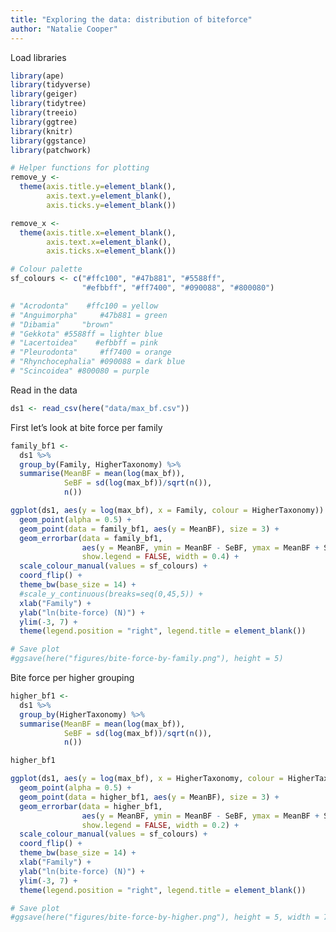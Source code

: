 ```yaml
---
title: "Exploring the data: distribution of biteforce"
author: "Natalie Cooper"
---
```



Load libraries
```r
library(ape)
library(tidyverse)
library(geiger)
library(tidytree)
library(treeio)
library(ggtree)
library(knitr)
library(ggstance)
library(patchwork)

# Helper functions for plotting
remove_y <- 
  theme(axis.title.y=element_blank(),
        axis.text.y=element_blank(),
        axis.ticks.y=element_blank())

remove_x <- 
  theme(axis.title.x=element_blank(),
        axis.text.x=element_blank(),
        axis.ticks.x=element_blank())

# Colour palette
sf_colours <- c("#ffc100", "#47b881", "#5588ff", 
                "#efbbff", "#ff7400", "#090088", "#800080")

# "Acrodonta"    #ffc100 = yellow   
# "Anguimorpha"     #47b881 = green
# "Dibamia"     "brown"    
# "Gekkota" #5588ff = lighter blue       
# "Lacertoidea"    #efbbff = pink
# "Pleurodonta"     #ff7400 = orange
# "Rhynchocephalia" #090088 = dark blue
# "Scincoidea" #800080 = purple
```

Read in the data
```r
ds1 <- read_csv(here("data/max_bf.csv"))
```

First let's look at bite force per family

```r
family_bf1 <-
  ds1 %>%
  group_by(Family, HigherTaxonomy) %>%
  summarise(MeanBF = mean(log(max_bf)),
            SeBF = sd(log(max_bf))/sqrt(n()),
            n())
```

```r
ggplot(ds1, aes(y = log(max_bf), x = Family, colour = HigherTaxonomy)) + 
  geom_point(alpha = 0.5) +
  geom_point(data = family_bf1, aes(y = MeanBF), size = 3) +
  geom_errorbar(data = family_bf1, 
                aes(y = MeanBF, ymin = MeanBF - SeBF, ymax = MeanBF + SeBF), 
                show.legend = FALSE, width = 0.4) +
  scale_colour_manual(values = sf_colours) +
  coord_flip() +
  theme_bw(base_size = 14) +
  #scale_y_continuous(breaks=seq(0,45,5)) +
  xlab("Family") +
  ylab("ln(bite-force) (N)") + 
  ylim(-3, 7) +
  theme(legend.position = "right", legend.title = element_blank())

# Save plot
#ggsave(here("figures/bite-force-by-family.png"), height = 5)
```

Bite force per higher grouping

```r
higher_bf1 <-
  ds1 %>%
  group_by(HigherTaxonomy) %>%
  summarise(MeanBF = mean(log(max_bf)),
            SeBF = sd(log(max_bf))/sqrt(n()),
            n())

higher_bf1
```

```r
ggplot(ds1, aes(y = log(max_bf), x = HigherTaxonomy, colour = HigherTaxonomy)) + 
  geom_point(alpha = 0.5) +
  geom_point(data = higher_bf1, aes(y = MeanBF), size = 3) +
  geom_errorbar(data = higher_bf1, 
                aes(y = MeanBF, ymin = MeanBF - SeBF, ymax = MeanBF + SeBF), 
                show.legend = FALSE, width = 0.2) +
  scale_colour_manual(values = sf_colours) +
  coord_flip() +
  theme_bw(base_size = 14) +
  xlab("Family") +
  ylab("ln(bite-force) (N)") + 
  ylim(-3, 7) +
  theme(legend.position = "right", legend.title = element_blank())

# Save plot
#ggsave(here("figures/bite-force-by-higher.png"), height = 5, width = 7)
```